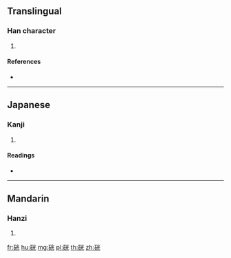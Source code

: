 {{character info/new}}
==Translingual==

===Han character===
{{Han char|rn=112|rad=石|as=06|sn=11|four=|canj=MRFMU}}

# {{defn|Han|sort=石06}}

====References====
* {{Han ref|kx=0829.380|dkj=24149|dj=1245.090|hdz=42428.180|uh=7844|ud=30788}}

----

==Japanese==

===Kanji===
{{ja-kanji|grade=|rs=石06}}

# {{defn|lang=ja|sort=石06}}

====Readings====
* {{ja-readings|on=[[こう]] (kō)|kun=|nanori=}}

----

==Mandarin==

===Hanzi===
{{cmn-hanzi|pin=[[kuāng]] ([[kuang1]])|wg=k'uang<sup>1</sup>}}

# {{defn|lang=cmn|sort=石06}}

[[fr:硄]]
[[hu:硄]]
[[mg:硄]]
[[pl:硄]]
[[th:硄]]
[[zh:硄]]